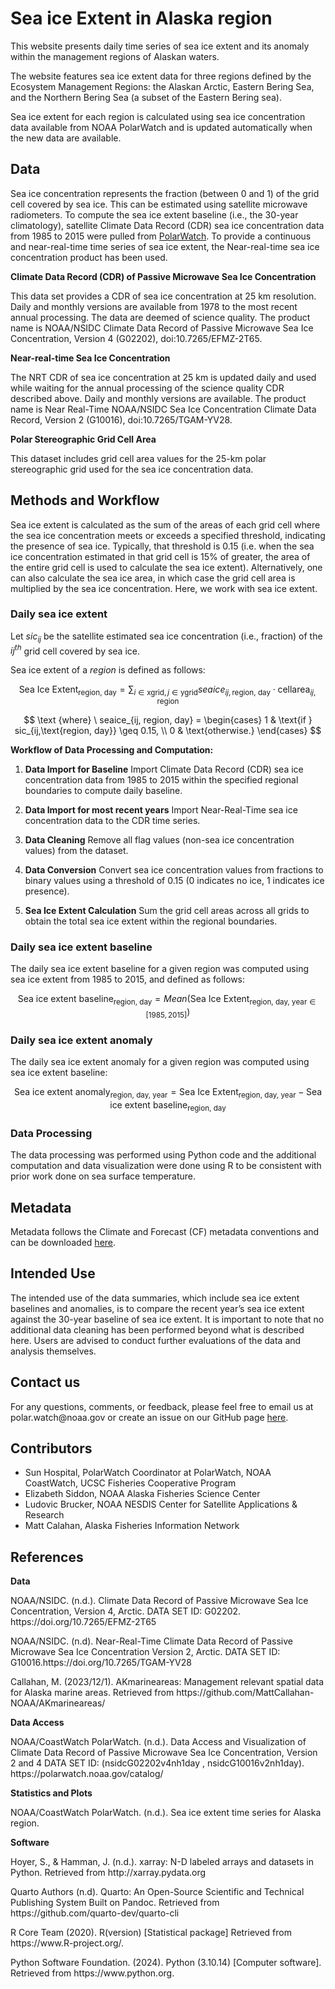 # Sea ice Extent in Alaska region

This website presents daily time series of sea ice extent and its anomaly within the management regions of Alaskan waters.

The website features sea ice extent data for three regions defined by the Ecosystem Management Regions: the Alaskan Arctic, Eastern Bering Sea, and the Northern Bering Sea (a subset of the Eastern Bering sea).

Sea ice extent for each region is calculated using sea ice concentration data available from NOAA PolarWatch and is updated automatically when the new data are available.

## Data

Sea ice concentration represents the fraction (between 0 and 1) of the grid cell covered by sea ice. This can be estimated using satellite microwave radiometers. To compute the sea ice extent baseline (i.e., the 30-year climatology), satellite Climate Data Record (CDR) sea ice concentration data from 1985 to 2015 were pulled from [PolarWatch](https://polarwatch.noaa.gov/catalog/ice-sq-nh-nsidc-cdr-v4/preview/?dataset=monthly&var=cdr_seaice_conc_monthly&time_min=2023-12-01T00:00:00Z&time_max=2023-12-01T00:00:00Z&proj=epsg3413&colorBar=KT_ice,,,0,1,). To provide a continuous and near-real-time time series of sea ice extent, the Near-real-time sea ice concentration product has been used.


__Climate Data Record (CDR) of Passive Microwave Sea Ice Concentration__

This data set provides a CDR of sea ice concentration at 25 km resolution. Daily and monthly versions are available from 1978 to the most recent annual processing. The data are deemed of science quality. The product name is NOAA/NSIDC Climate Data Record of Passive Microwave Sea Ice Concentration, Version 4 (G02202), doi:10.7265/EFMZ-2T65.


__Near-real-time Sea Ice Concentration__

The NRT CDR of sea ice concentration at 25 km is updated daily and used while waiting for the annual processing of the science quality CDR described above. Daily and monthly versions are available. The product name is Near Real-Time NOAA/NSIDC Sea Ice Concentration Climate Data Record, Version 2 (G10016), doi:10.7265/TGAM-YV28.


__Polar Stereographic Grid Cell Area__

This dataset includes grid cell area values for the 25-km polar stereographic grid used for the sea ice concentration data.

## Methods and Workflow

Sea ice extent is calculated as the sum of the areas of each grid cell where the sea ice concentration meets or exceeds a specified threshold, indicating the presence of sea ice. Typically, that threshold is 0.15 (i.e. when the sea ice concentration estimated in that grid cell is 15% of greater, the area of the entire grid cell is used to calculate the sea ice extent). Alternatively, one can also calculate the sea ice area, in which case the grid cell area is multiplied by the sea ice concentration. Here, we work with sea ice extent.

### Daily sea ice extent

Let $sic_{ij}$ be the satellite estimated sea ice concentration (i.e., fraction) of the $ij^{th}$ grid cell covered by sea ice.

Sea ice extent of a ${region}$ is defined as follows:

$$
\text{Sea Ice Extent}_{\text{region, day}} = \sum_{i \in \text{xgrid}, j \in \text{ygrid}} seaice_{ij,\text{region, day}} \cdot \text{cellarea}_{ij, \text{region}}
$$

$$ 
\text {where} 
\ seaice_{ij, region, day} =
\begin{cases} 
1 & \text{if } sic_{ij,\text{region, day}} \geq 0.15, \\
0 & \text{otherwise.}
\end{cases}
$$

__Workflow of Data Processing and Computation:__

1.  __Data Import for Baseline__ Import Climate Data Record (CDR) sea ice concentration data from 1985 to 2015 within the specified regional boundaries to compute daily baseline.

2. __Data Import for most recent years__ Import Near-Real-Time sea ice concentration data to the CDR time series.

3. __Data Cleaning__ Remove all flag values (non-sea ice concentration values) from the dataset.

4. __Data Conversion__ Convert sea ice concentration values from fractions to binary values using a threshold of 0.15 (0 indicates no ice, 1 indicates ice presence).

4. __Sea Ice Extent Calculation__ Sum the grid cell areas across all grids to obtain the total sea ice extent within the regional boundaries.


### Daily sea ice extent baseline

The daily sea ice extent baseline for a given region was computed using sea ice extent from 1985 to 2015, and defined as follows:

$$
\text{Sea ice extent baseline}_{\text{region, day}} = Mean (\text{Sea Ice Extent}_{\text{region, day, year} \in [1985, 2015]})
$$ 

### Daily sea ice extent anomaly

The daily sea ice extent anomaly for a given region was computed using sea ice extent baseline:

$$
\text{Sea ice extent anomaly}_{\text{region, day, year}} = \text{Sea Ice Extent}_{\text{region, day, year}} - \text{Sea ice extent baseline}_{\text{region, day}} 
$$ 


### Data Processing

The data processing was performed using Python code and the additional computation and data visualization were done using R to be consistent with prior work done on sea surface temperature.

## Metadata

Metadata follows the Climate and Forecast (CF) metadata conventions and can be downloaded [here](https://cfconventions.org/Data/cf-conventions/cf-conventions-1.11/cf-conventions.html).

## Intended Use

The intended use of the data summaries, which include sea ice extent baselines and anomalies, is to compare the recent year's sea ice extent against the 30-year baseline of sea ice extent. It is important to note that no additional data cleaning has been performed beyond what is described here. Users are advised to conduct further evaluations of the data and analysis themselves.

## Contact us

For any questions, comments, or feedback, please feel free to email us at polar.watch@noaa.gov or create an issue on our GitHub page [here]().

## Contributors

* Sun Hospital, PolarWatch Coordinator at PolarWatch, NOAA CoastWatch, UCSC Fisheries Cooperative Program
* Elizabeth Siddon, NOAA Alaska Fisheries Science Center
* Ludovic Brucker, NOAA NESDIS Center for Satellite Applications & Research
* Matt Calahan, Alaska Fisheries Information Network 

## References

**Data**

NOAA/NSIDC. (n.d.). Climate Data Record of Passive Microwave Sea Ice Concentration, Version 4, Arctic. DATA SET ID: G02202. https://doi.org/10.7265/EFMZ-2T65

NOAA/NSIDC. (n.d). Near-Real-Time Climate Data Record of Passive Microwave Sea Ice Concentration  Version 2, Arctic. DATA SET ID: G10016.https://doi.org/10.7265/TGAM-YV28

Callahan, M. (2023/12/1). AKmarineareas: Management relevant spatial data for Alaska marine areas. Retrieved from https://github.com/MattCallahan-NOAA/AKmarineareas/

**Data Access**

NOAA/CoastWatch PolarWatch. (n.d.). Data Access and Visualization of Climate Data Record of Passive Microwave Sea Ice Concentration, Version 2 and 4 DATA SET ID: (nsidcG02202v4nh1day
, nsidcG10016v2nh1day).  https://polarwatch.noaa.gov/catalog/

**Statistics and Plots**

NOAA/CoastWatch PolarWatch. (n.d.). Sea ice extent time series for Alaska region. 

**Software**

Hoyer, S., & Hamman, J. (n.d.). xarray: N-D labeled arrays and datasets in Python. Retrieved from http://xarray.pydata.org

Quarto Authors (n.d). Quarto: An Open-Source Scientific and Technical Publishing System Built on Pandoc. Retrieved from https://github.com/quarto-dev/quarto-cli

R Core Team (2020). R(version) [Statistical package] Retrieved from https://www.R-project.org/. 

Python Software Foundation. (2024). Python (3.10.14) [Computer software]. Retrieved from https://www.python.org.

